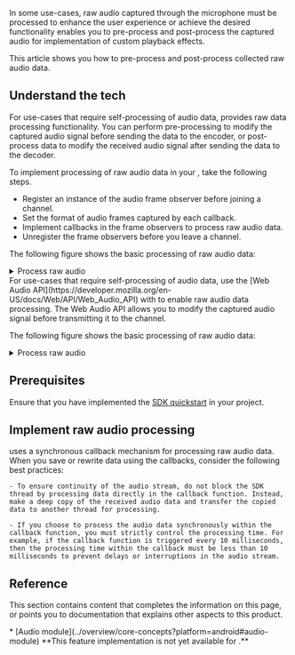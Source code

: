 
In some use-cases, raw audio captured through the microphone must be processed to enhance the user experience or achieve the desired functionality <Vpd k="SDK" /> enables you to pre-process and post-process the captured audio for implementation of custom playback effects.

<PlatformWrapper platform="android, ios, macos, windows, unity, web">

This article shows you how to pre-process and post-process collected raw audio data.

## Understand the tech
<PlatformWrapper notAllowed="web">

For use-cases that require self-processing of audio data, <Vg k="COMPANY" /> <Vpd k="SDK"/> provides raw data processing functionality. You can perform pre-processing to modify the captured audio signal before sending the data to the encoder, or post-process data to modify the received audio signal after sending the data to the decoder.

To implement processing of raw audio data in your <Vpl k="CLIENT" />, take the following steps.

- Register an instance of the audio frame observer before joining a channel.
- Set the format of audio frames captured by each callback.
- Implement callbacks in the frame observers to process raw audio data.
- Unregister the frame observers before you leave a channel.

The following figure shows the basic processing of raw audio data:

<details>
<summary>Process raw audio</summary>

![Raw Audio Processing](https://agora-doc.s3.us-east-1.amazonaws.com/images/video-sdk/process-raw-audio.svg)
</details>
</PlatformWrapper>

<PlatformWrapper platform="web">
For use-cases that require self-processing of audio data, use the [Web Audio API](https://developer.mozilla.org/en-US/docs/Web/API/Web_Audio_API) with <Vg k="COMPANY"/> <Vpd k="SDK"/> to enable raw audio data processing. The Web Audio API allows you to modify the captured audio signal before transmitting it to the channel.

The following figure shows the basic processing of raw audio data:

<details>
<summary>Process raw audio</summary>

![Raw Audio Processing](https://agora-doc.s3.us-east-1.amazonaws.com/images/video-sdk/process-raw-audio-web.svg)
</details>
</PlatformWrapper>

## Prerequisites
Ensure that you have implemented the [SDK quickstart](../get-started/get-started-sdk) in your project.

## Implement raw audio processing
<ProjectImplement/>

<PlatformWrapper notAllowed="web">
<Admonition title="Precaution" type="caution">
<Vpd k="SDK"/> uses a synchronous callback mechanism for processing raw audio data. When you save or rewrite data using the callbacks, consider the following best practices:

    - To ensure continuity of the audio stream, do not block the SDK thread by processing data directly in the callback function. Instead, make a deep copy of the received audio data and transfer the copied data to another thread for processing.

    - If you choose to process the audio data synchronously within the callback function, you must strictly control the processing time. For example, if the callback function is triggered every 10 milliseconds, then the processing time within the callback must be less than 10 milliseconds to prevent delays or interruptions in the audio stream.
</Admonition>
</PlatformWrapper>

## Reference
This section contains content that completes the information on this page, or points you to documentation that explains other aspects to this product.

<PlatformWrapper notAllowed="web">
* [Audio module](../overview/core-concepts?platform=android#audio-module)
</PlatformWrapper>

<Reference/>
</PlatformWrapper>

<PlatformWrapper notAllowed="android, ios, macos, windows, unity, web">
**This feature implementation is not yet available for <Vpl k="NAME" />.**
</PlatformWrapper>
